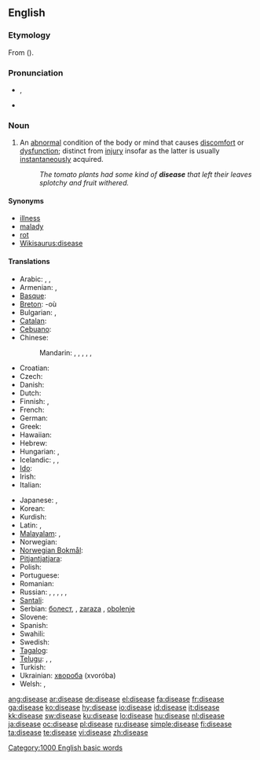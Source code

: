 ==English==

===Etymology===
From {{etyl|fro}} {{term|desaise|lang=fro}} ({{prefix|dis|ease}}).

===Pronunciation===
* {{IPA|/disiːz/}}, {{IPA|/dəsiːz/}}
* {{audio|en-us-disease.ogg|Audio (US)}}
*: {{rhymes|iːz}}

===Noun===
{{wikipedia}}
{{en-noun}}

# {{pathology}} An [[abnormal]] condition of the body or mind that causes [[discomfort]] or [[dysfunction]]; distinct from [[injury]] insofar as the latter is usually [[instantaneous]]ly acquired.
#: ''The tomato plants had some kind of '''disease''' that left their leaves splotchy and fruit withered.''

====Synonyms====
* [[illness]]
* [[malady]]
* [[rot]]
* [[Wikisaurus:disease]]

====Translations====
{{trans-top|an abnormal condition of the body causing discomfort or dysfunction}}
* Arabic: {{t|ar|مرض|tr=maraD|sc=Arab}},  {{t|ar|داء|m|tr=daa'|sc=Arab}},  {{t|ar|سقم|m|tr=suqm|sc=Arab}}
* Armenian: {{t-|hy|հիվանդություն|tr=hivandut’yun|sc=Armn|xs=Armenian}}, {{t-|hy|ախտ|tr=axt|sc=Armn|xs=Armenian}}
* [[Basque]]: {{t|eu|eritasun|xs=Basque}}
* [[Breton]]: {{t|br|kleñved|m|xs=Breton}} -où {{p}}
* Bulgarian: {{t+|bg|болест|f|tr=bolest|sc=Cyrl}},  {{t|bg|заболяване|n|tr=zaboljavane|sc=Cyrl}}
* [[Catalan]]: {{t|ca|malaltia|f}}
* [[Cebuano]]: {{tø|ceb|sakit|xs=Cebuano}}
* Chinese:
*: Mandarin: {{t-|cmn|疾病|tr=jíbìng|sc=Hani|xs=Mandarin}},  {{t-|cmn|病|tr=bìng|sc=Hani|xs=Mandarin}},  {{t|cmn|病癥|sc=Hani|xs=Mandarin}},  {{t|cmn|病症|tr=bìngzhèng|sc=Hani|xs=Mandarin}},  {{t-|cmn|癥|sc=Hani|xs=Mandarin}},  {{t-|cmn|症|tr=zhèng|sc=Hani|xs=Mandarin}}
* Croatian: {{t+|hr|bolest|f|alt=bȍlēst}}
* Czech: {{t+|cs|nemoc|f}}
* Danish: {{t|da|sygdom}}
* Dutch: {{t+|nl|ziekte|f}}
* Finnish: {{t+|fi|sairaus}}, {{t-|fi|tauti}}
* French: {{t+|fr|maladie|f}}
* German: {{t+|de|Krankheit|f}}
* Greek: {{t+|el|ασθένεια|tr=asthéneia|sc=Grek}}
* Hawaiian: {{tø|haw|maʻi|xs=Hawaiian}}
* Hebrew: {{t+|he|מחלה|f|tr=makhala|sc=Hebr}}
* Hungarian: {{t+|hu|betegség}}, {{t-|hu|kór}}
* Icelandic: {{t+|is|sjúkdómur}}, {{t+|is|sýki}}, {{t+|is|mein}}
* [[Ido]]: {{t|io|malad-eso|xs=Ido}}
* Irish: {{t-|ga|galar|m|xs=Irish}}
* Italian: {{t+|it|malattia|f}}
{{trans-mid}}
* Japanese: {{t+|ja|病気|tr=びょうき, byōki|sc=Jpan}},  {{t+|ja|疾病|tr=しっぺい, shippei|sc=Jpan}}
* Korean: {{t-|ko|질병|sc=Hang}}
* Kurdish: {{t|ku|نه‌خۆشی|sc=ku-Arab}}
* Latin: {{t+|la|morbus|m}}, {{t|la|infirmitas|f}}
* [[Malayalam]]: {{t|ml|രോഗം|tr=rogam|xs=Malayalam}}, {{t|ml|സുഖക്കേട്|tr=sukhakketu|xs=Malayalam}}
* Norwegian: {{t-|no|sjukdom|m}}
* [[Norwegian Bokmål]]: {{tø|nb|sykdom|m}}
* [[Pitjantjatjara]]: {{tø|pjt|pika|xs=Pitjantjatjara}}
* Polish: {{t+|pl|choroba |f}}
* Portuguese: {{t+|pt|doença|f}}
* Romanian: {{t-|ro|boală|f}}
* Russian: {{t+|ru|болезнь|f|tr=bolézn'|sc=Cyrl}}, {{t+|ru|заболевание|n|tr=zabolevánije|sc=Cyrl}},  {{t|ru|недуг|m|tr=nedúg|sc=Cyrl}},  {{t|ru|хворь|f|tr=xvor'|sc=Cyrl}},  {{t|ru|немочь|f|tr=némoč'|sc=Cyrl}}, {{t+|ru|нездоровье|tr=nezdoróv'je|sc=Cyrl}}
* [[Santali]]: {{tø|sat|ᱨᱳᱜ|tr=rog|sc=Olck}}
* Serbian: [[болест]], {{t-|sr|bolest|f}}, [[zaraza]] {{f}}, [[obolenje]] {{n}}
* Slovene: {{t+|sl|bolezen|f}}
* Spanish: {{t+|es|enfermedad|f}}
* Swahili: {{t|sw|magonjwa|xs=Swahili}}
* Swedish: {{t+|sv|sjukdom|c}}
* [[Tagalog]]: {{t-|tl|sakit|xs=Tagalog}}
* [[Telugu]]: {{t|te|వ్యాధి|tr=vyaadhi|sc=Telu}}, {{t|te|రోగము|tr=roagamu|sc=Telu}}, {{t|te|జబ్బు|tr=jabbu|sc=Telu}}
* Turkish: {{t+|tr|hastalık}}
* Ukrainian: [[хвороба]] (xvoróba) {{f}}
* Welsh: {{t|cy|clefyd|xs=Welsh}}, {{t|cy|afiechyd|xs=Welsh}}
{{trans-bottom}}

[[Category:1000 English basic words]]
[[Category:Diseases| ]]

[[ang:disease]]
[[ar:disease]]
[[de:disease]]
[[el:disease]]
[[fa:disease]]
[[fr:disease]]
[[ga:disease]]
[[ko:disease]]
[[hy:disease]]
[[io:disease]]
[[id:disease]]
[[it:disease]]
[[kk:disease]]
[[sw:disease]]
[[ku:disease]]
[[lo:disease]]
[[hu:disease]]
[[nl:disease]]
[[ja:disease]]
[[oc:disease]]
[[pl:disease]]
[[ru:disease]]
[[simple:disease]]
[[fi:disease]]
[[ta:disease]]
[[te:disease]]
[[vi:disease]]
[[zh:disease]]
